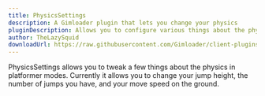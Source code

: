 ```yaml
---
title: PhysicsSettings
description: A Gimloader plugin that lets you change your physics
pluginDescription: Allows you to configure various things about the physics in platformer modes (client-side only)
author: TheLazySquid
downloadUrl: https://raw.githubusercontent.com/Gimloader/client-plugins/main/plugins/PhysicsSettings.js
---
```



<DesyncWarning />

PhysicsSettings allows you to tweak a few things about the physics in platformer modes. Currently it allows you to change your jump height, the number of jumps you have, and your move speed on the ground.

<ButtonInstall client:only="svelte" name="PhysicsSettings" url="https://raw.githubusercontent.com/Gimloader/client-plugins/main/plugins/PhysicsSettings.js" />